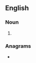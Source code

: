 ==English==

===Noun===
{{head|en|noun plural form}}

# {{plural of|superatom|lang=en}}

===Anagrams===
* {{anagrams|en|autosperms|mousetraps}}